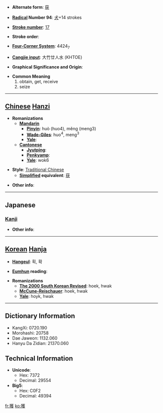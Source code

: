 * '''Alternate form''': [[获]]

* '''[[Wiktionary:Chinese radical index| Radical]] Number 94''': [[Wiktionary:Chinese radical index 犬|犬]]+14 strokes

* '''[[Wiktionary:Chinese total strokes index|Stroke number]]''': [[Wiktionary:Chinese total strokes index 17|17]]

* '''Stroke order''': 

* '''[[Wiktionary:Chinese four corner index|Four-Corner System]]''': 4424<sub>7</sub>

* '''[[Wiktionary:Chinese Cangjie index|Cangjie input]]''': 大竹廿人水 (KHTOE)

* '''Graphical Significance and Origin''': 

* '''Common Meaning'''
*#obtain, get, receive
*# seize


----

== [[Chinese]] [[Hanzi]] ==

* '''Romanizations'''
** '''[[Mandarin]]'''
*** '''[[Pinyin]]''': huò (huo4), měng (meng3)
*** '''[[Wade-Giles]]''': huo<sup>4</sup>, meng<sup>3</sup>
*** '''[[Yale]]''': 
** '''[[Cantonese]]'''
*** '''[[Jyutping]]''':
*** '''[[Penkyamp]]''': 
*** '''[[Yale]]''': wok6

* '''Style''': [[Traditional Chinese]] 
** '''[[Simplified Chinese|Simplified]] equivalent''': [[获]]

* '''Other info''': 

----

==Japanese==
===[[Kanji]]===
{{kanji|on readings=[[かく]] (kaku)
|kun readings=[[える]] (eru)
}}

* '''Other info''':  

----

== [[Korean]] [[Hanja]] ==

* '''[[Hangeul]]''': 획, 확

* '''[[Eumhun]] reading''': 

* '''Romanizations'''
** '''[[The 2000 South Korean Revised Romanization|The 2000 South Korean Revised]]''': hoek, hwak
** '''[[McCune-Reischauer]]''': hoek, hwak
** '''[[Yale]]''': hoyk, hwak

----

== Dictionary Information ==

* KangXi: 0720.190
* Morohashi: 20758
* Dae Jaweon: 1132.060
* Hanyu Da Zidian: 21370.060

== Technical Information ==

* '''Unicode''':
** Hex: 7372
** Decimal: 29554
* '''Big5''':
** Hex: C0F2
** Decimal: 49394

[[fr:獲]]
[[ko:獲]]